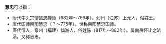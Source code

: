 '''慧忠'''可以指：

*唐代牛头宗僧[[慧忠禅师|慧忠禅师]]（682年～769年）。润州（江苏）上元人，俗姓王。
*唐代国师[[南阳慧忠|南阳慧忠]]（？～775年），世称南阳慧忠国师。
*唐代僧人，泉州（福建）仙游人，俗姓陈（817年～882年）。属南岳怀让之法系。又称志忠。

{{disambig|Cat=二字人名消歧義}}